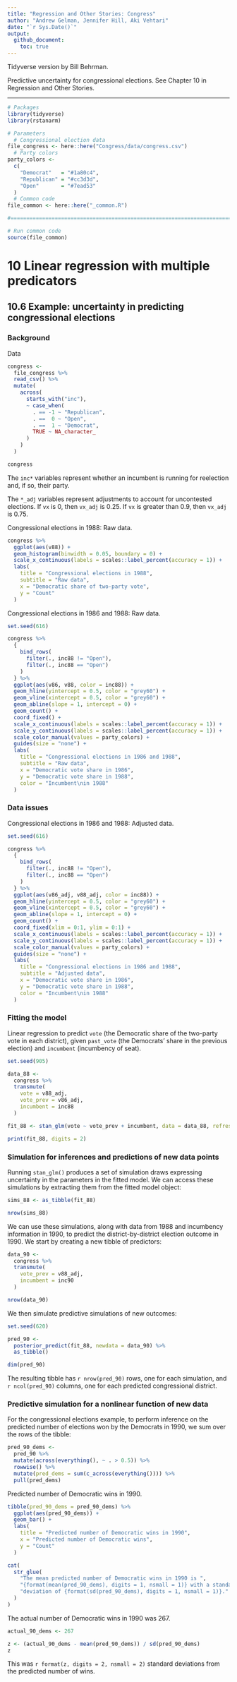 ```yaml
---
title: "Regression and Other Stories: Congress"
author: "Andrew Gelman, Jennifer Hill, Aki Vehtari"
date: "`r Sys.Date()`"
output:
  github_document:
    toc: true
---
```

Tidyverse version by Bill Behrman.

Predictive uncertainty for congressional elections. See Chapter 10
in Regression and Other Stories.

-------------

```r
# Packages
library(tidyverse)
library(rstanarm)

# Parameters
  # Congressional election data
file_congress <- here::here("Congress/data/congress.csv")
  # Party colors
party_colors <- 
  c(
    "Democrat"   = "#1a80c4",
    "Republican" = "#cc3d3d",
    "Open"       = "#7ead53"
  )
  # Common code
file_common <- here::here("_common.R")

#===============================================================================

# Run common code
source(file_common)
```

# 10 Linear regression with multiple predicators

## 10.6 Example: uncertainty in predicting congressional elections

### Background

Data

```r
congress <- 
  file_congress %>% 
  read_csv() %>% 
  mutate(
    across(
      starts_with("inc"),
      ~ case_when(
        . == -1 ~ "Republican",
        . ==  0 ~ "Open",
        . ==  1 ~ "Democrat",
        TRUE ~ NA_character_
      )
    )
  )

congress
```

The `inc*` variables represent whether an incumbent is running for reelection and, if so, their party.

The `*_adj` variables represent adjustments to account for uncontested elections. If `vx` is 0, then `vx_adj` is 0.25. If `vx` is greater than 0.9, then `vx_adj` is 0.75.

Congressional elections in 1988: Raw data.

```r
congress %>% 
  ggplot(aes(v88)) +
  geom_histogram(binwidth = 0.05, boundary = 0) +
  scale_x_continuous(labels = scales::label_percent(accuracy = 1)) +
  labs(
    title = "Congressional elections in 1988",
    subtitle = "Raw data",
    x = "Democratic share of two-party vote",
    y = "Count"
  )
```

Congressional elections in 1986 and 1988: Raw data.

```r
set.seed(616)

congress %>% 
  {
    bind_rows(
      filter(., inc88 != "Open"),
      filter(., inc88 == "Open")
    )
  } %>% 
  ggplot(aes(v86, v88, color = inc88)) +
  geom_hline(yintercept = 0.5, color = "grey60") +
  geom_vline(xintercept = 0.5, color = "grey60") +
  geom_abline(slope = 1, intercept = 0) +
  geom_count() +
  coord_fixed() +
  scale_x_continuous(labels = scales::label_percent(accuracy = 1)) +
  scale_y_continuous(labels = scales::label_percent(accuracy = 1)) +
  scale_color_manual(values = party_colors) +
  guides(size = "none") +
  labs(
    title = "Congressional elections in 1986 and 1988",
    subtitle = "Raw data",
    x = "Democratic vote share in 1986",
    y = "Democratic vote share in 1988",
    color = "Incumbent\nin 1988"
  )
```

### Data issues

Congressional elections in 1986 and 1988: Adjusted data.

```r
set.seed(616)

congress %>% 
  {
    bind_rows(
      filter(., inc88 != "Open"),
      filter(., inc88 == "Open")
    )
  } %>% 
  ggplot(aes(v86_adj, v88_adj, color = inc88)) +
  geom_hline(yintercept = 0.5, color = "grey60") +
  geom_vline(xintercept = 0.5, color = "grey60") +
  geom_abline(slope = 1, intercept = 0) +
  geom_count() +
  coord_fixed(xlim = 0:1, ylim = 0:1) +
  scale_x_continuous(labels = scales::label_percent(accuracy = 1)) +
  scale_y_continuous(labels = scales::label_percent(accuracy = 1)) +
  scale_color_manual(values = party_colors) +
  guides(size = "none") +
  labs(
    title = "Congressional elections in 1986 and 1988",
    subtitle = "Adjusted data",
    x = "Democratic vote share in 1986",
    y = "Democratic vote share in 1988",
    color = "Incumbent\nin 1988"
  )
```

### Fitting the model

Linear regression to predict `vote` (the Democratic share of the two-party vote in each district), given `past_vote` (the Democrats' share in the previous election) and `incumbent` (incumbency of seat).

```r
set.seed(905)

data_88 <-  
  congress %>% 
  transmute(
    vote = v88_adj,
    vote_prev = v86_adj,
    incumbent = inc88
  )

fit_88 <- stan_glm(vote ~ vote_prev + incumbent, data = data_88, refresh = 0)

print(fit_88, digits = 2)
```

### Simulation for inferences and predictions of new data points

Running `stan_glm()` produces a set of simulation draws expressing uncertainty in the parameters in the fitted model. We can access these simulations by extracting them from the fitted model object:

```r
sims_88 <- as_tibble(fit_88)

nrow(sims_88)
```

We can use these simulations, along with data from 1988 and incumbency information in 1990, to predict the district-by-district election outcome in 1990. We start by creating a new tibble of predictors:

```r
data_90 <-  
  congress %>% 
  transmute(
    vote_prev = v88_adj,
    incumbent = inc90
  )

nrow(data_90)
```

We then simulate predictive simulations of new outcomes:

```r
set.seed(620)

pred_90 <- 
  posterior_predict(fit_88, newdata = data_90) %>% 
  as_tibble()

dim(pred_90)
```

The resulting tibble has `r nrow(pred_90)` rows, one for each simulation, and `r ncol(pred_90)` columns, one for each predicted congressional district.

### Predictive simulation for a nonlinear function of new data

For the congressional elections example, to perform inference on the predicted number of elections won by the Democrats in 1990, we sum over the rows of the tibble:

```r
pred_90_dems <- 
  pred_90 %>% 
  mutate(across(everything(), ~ . > 0.5)) %>% 
  rowwise() %>% 
  mutate(pred_dems = sum(c_across(everything()))) %>% 
  pull(pred_dems)
```

Predicted number of Democratic wins in 1990.

```r
tibble(pred_90_dems = pred_90_dems) %>% 
  ggplot(aes(pred_90_dems)) +
  geom_bar() +
  labs(
    title = "Predicted number of Democratic wins in 1990",
    x = "Predicted number of Democratic wins",
    y = "Count"
  )
```

```r
cat(
  str_glue(
    "The mean predicted number of Democratic wins in 1990 is ",
    "{format(mean(pred_90_dems), digits = 1, nsmall = 1)} with a standard ",
    "deviation of {format(sd(pred_90_dems), digits = 1, nsmall = 1)}."
  )
)
```

The actual number of Democratic wins in 1990 was 267.

```r
actual_90_dems <- 267

z <- (actual_90_dems - mean(pred_90_dems)) / sd(pred_90_dems)
z
```

This was `r format(z, digits = 2, nsmall = 2)` standard deviations from the predicted number of wins.

